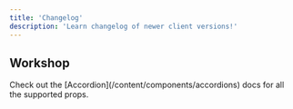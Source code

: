 ```yaml
---
title: 'Changelog'
description: 'Learn changelog of newer client versions!'
---
```


## Workshop
  <Accordion title="FAQ with Icon" icon="alien-8bit">
    Check out the [Accordion](/content/components/accordions) docs for all the supported props.
  </Accordion>